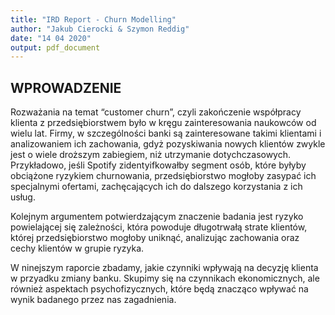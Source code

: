 ```yaml
---
title: "IRD Report - Churn Modelling"
author: "Jakub Cierocki & Szymon Reddig"
date: "14 04 2020"
output: pdf_document
---
```


## WPROWADZENIE

Rozważania na temat "customer churn", czyli zakończenie współpracy klienta z przedsiębiorstwem było w kręgu zainteresowania naukowców od wielu lat. Firmy, w szczególności banki są zainteresowane takimi klientami i analizowaniem ich zachowania, gdyż pozyskiwania nowych klientów zwykle jest o wiele droższym zabiegiem, niż utrzymanie dotychczasowych. Przykładowo, jeśli Spotify zidentyifkowałby segment osób, które byłyby obciążone ryzykiem churnowania, przedsiębiorstwo mogłoby zasypać ich specjalnymi ofertami, zachęcających ich do dalszego korzystania z ich usług.

Kolejnym argumentem potwierdzającym znaczenie badania jest ryzyko powielającej się zależności, która powoduje długotrwałą strate klientów, której przedsiębiorstwo mogłoby uniknąć, analizując zachowania oraz cechy klientów w grupie ryzyka.

W ninejszym raporcie zbadamy, jakie czynniki wpływają na decyzję klienta w przyadku zmiany banku. Skupimy się na czynnikach ekonomicznych, ale również aspektach psychofizycznych, które będą znacząco wpływać na wynik badanego przez nas zagadnienia.
